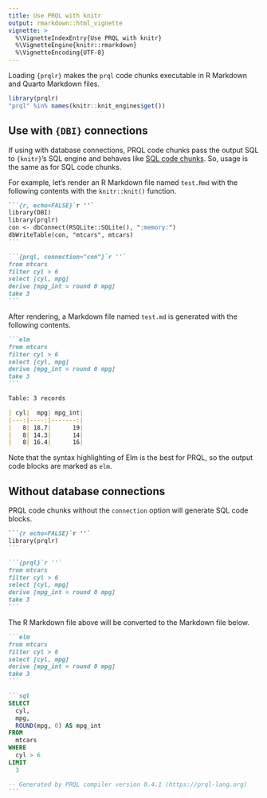 ```yaml
---
title: Use PRQL with knitr
output: rmarkdown::html_vignette
vignette: >
  %\VignetteIndexEntry{Use PRQL with knitr}
  %\VignetteEngine{knitr::rmarkdown}
  %\VignetteEncoding{UTF-8}
---
```


Loading `{prqlr}` makes the `prql` code chunks executable in R Markdown and Quarto Markdown files.

```r
library(prqlr)
"prql" %in% names(knitr::knit_engines$get())
```

## Use with `{DBI}` connections

If using with database connections,
PRQL code chunks pass the output SQL to `{knitr}`'s SQL engine and
behaves like [SQL code chunks](https://bookdown.org/yihui/rmarkdown/language-engines.html#sql).
So, usage is the same as for SQL code chunks.

For example, let's render an R Markdown file named `test.Rmd` with the following contents
with the `knitr::knit()` function.

````markdown
```{r, echo=FALSE}`r ''`
library(DBI)
library(prqlr)
con <- dbConnect(RSQLite::SQLite(), ":memory:")
dbWriteTable(con, "mtcars", mtcars)
```

```{prql, connection="con"}`r ''`
from mtcars
filter cyl > 6
select [cyl, mpg]
derive [mpg_int = round 0 mpg]
take 3
```
````

After rendering, a Markdown file named `test.md` is generated with the following contents.

````markdown
```elm
from mtcars
filter cyl > 6
select [cyl, mpg]
derive [mpg_int = round 0 mpg]
take 3
```

Table: 3 records

| cyl|  mpg| mpg_int|
|---:|----:|-------:|
|   8| 18.7|      19|
|   8| 14.3|      14|
|   8| 16.4|      16|
````

Note that the syntax highlighting of Elm is the best for PRQL,
so the output code blocks are marked as `elm`.

## Without database connections

PRQL code chunks without the `connection` option will generate SQL code blocks.

````markdown
```{r echo=FALSE}`r ''`
library(prqlr)
```

```{prql}`r ''`
from mtcars
filter cyl > 6
select [cyl, mpg]
derive [mpg_int = round 0 mpg]
take 3
```
````

The R Markdown file above will be converted to the Markdown file below.

````markdown
```elm
from mtcars
filter cyl > 6
select [cyl, mpg]
derive [mpg_int = round 0 mpg]
take 3
```

```sql
SELECT
  cyl,
  mpg,
  ROUND(mpg, 0) AS mpg_int
FROM
  mtcars
WHERE
  cyl > 6
LIMIT
  3

-- Generated by PRQL compiler version 0.4.1 (https://prql-lang.org)
```
````
